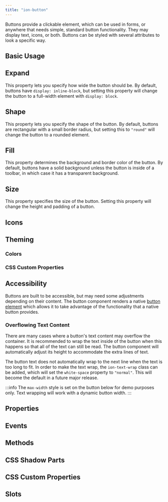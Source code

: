```yaml
---
title: "ion-button"
---
```


<head>
  <title>ion-button: Style Buttons with Custom CSS Properties</title>
  <meta name="description" content="ion-button provides a clickable element for use anywhere needing standard button functionality. Design and style button elements with custom CSS properties." />
</head>


<EncapsulationPill type="shadow" />

Buttons provide a clickable element, which can be used in forms, or anywhere that needs simple, standard button functionality. They may display text, icons, or both. Buttons can be styled with several attributes to look a specific way.

## Basic Usage


<Basic />

## Expand

This property lets you specify how wide the button should be. By default, buttons have `display: inline-block`, but setting this property will change the button to a full-width element with `display: block`.


<Expand />

## Shape

This property lets you specify the shape of the button. By default, buttons are rectangular with a small border radius, but setting this to `"round"` will change the button to a rounded element.


<Shape />


## Fill

This property determines the background and border color of the button. By default, buttons have a solid background unless the button is inside of a toolbar, in which case it has a transparent background.


<Fill />

## Size

This property specifies the size of the button. Setting this property will change the height and padding of a button.


<Size />

## Icons


<Icons />

## Theming

### Colors


<Colors />

### CSS Custom Properties


<CSSProps />

## Accessibility

Buttons are built to be accessible, but may need some adjustments depending on their content. The button component renders a native [button element](https://developer.mozilla.org/en-US/docs/Web/HTML/Element/button) which allows it to take advantage of the functionality that a native button provides.

### Overflowing Text Content

There are many cases where a button's text content may overflow the container. It is recommended to wrap the text inside of the button when this happens so that all of the text can still be read. The button component will automatically adjust its height to accommodate the extra lines of text.

The button text does not automatically wrap to the next line when the text is too long to fit. In order to make the text wrap, the `ion-text-wrap` class can be added, which will set the `white-space` property to `"normal"`. This will become the default in a future major release.

:::info
The `max-width` style is set on the button below for demo purposes only. Text wrapping will work with a dynamic button width.
:::


<TextWrapping />

## Properties
<Props />

## Events
<Events />

## Methods
<Methods />

## CSS Shadow Parts
<Parts />

## CSS Custom Properties
<CustomProps />

## Slots
<Slots />
